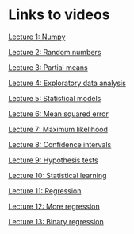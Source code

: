 # Links to videos {.unnumbered}

[Lecture 1: Numpy](https://bi.cloud.panopto.eu/Panopto/Pages/Sessions/List.aspx#folderID=%222de3ac64-7936-4821-9512-b064009a6e12%22)

[Lecture 2: Random numbers](https://bi.cloud.panopto.eu/Panopto/Pages/Sessions/List.aspx#folderID=%2266475eb0-54ce-4bac-8800-b06b00e10a39%22)

[Lecture 3: Partial means](https://bi.cloud.panopto.eu/Panopto/Pages/Sessions/List.aspx#folderID=%2272f25650-8673-4394-89d8-b0750152d729%22)

[Lecture 4: Exploratory data analysis](https://bi.cloud.panopto.eu/Panopto/Pages/Sessions/List.aspx#folderID=%2213de677f-ead6-481d-bc5a-b07c0146ca66%22)

[Lecture 5: Statistical models](https://bi.cloud.panopto.eu/Panopto/Pages/Sessions/List.aspx#folderID=%22b4041d68-5a05-4fb4-85c3-b0840099d669%22)

[Lecture 6: Mean squared error](https://bi.cloud.panopto.eu/Panopto/Pages/Sessions/List.aspx#folderID=%22e16fd38f-5866-4ad9-a822-b08b00b1447a%22)

[Lecture 7: Maximum likelihood](https://bi.cloud.panopto.eu/Panopto/Pages/Sessions/List.aspx#folderID=%22c3bfbf10-ae3f-49d2-b49f-b092011128d2%22&view=1)

[Lecture 8: Confidence intervals](https://bi.cloud.panopto.eu/Panopto/Pages/Sessions/List.aspx#folderID=%224a576b6d-a240-4952-a869-b09900ac0be4%22)

[Lecture 9: Hypothesis tests](https://bi.cloud.panopto.eu/Panopto/Pages/Sessions/List.aspx#folderID=%2287fb7494-3001-47ae-901e-b0a000c555fd%22)

[Lecture 10: Statistical learning](https://bi.cloud.panopto.eu/Panopto/Pages/Sessions/List.aspx#folderID=%221bb504f8-87f2-4692-a466-b0a700c7180a%22)

[Lecture 11: Regression](https://bi.cloud.panopto.eu/Panopto/Pages/Sessions/List.aspx#folderID=%22dc04574c-8093-4971-8860-b0ae00f42801%22)

[Lecture 12: More regression](https://bi.cloud.panopto.eu/Panopto/Pages/Sessions/List.aspx#folderID=%2291a3dc8a-21dc-47c3-b204-b0b500ce676d%22)

[Lecture 13: Binary regression](https://bi.cloud.panopto.eu/Panopto/Pages/Sessions/List.aspx#folderID=%2277a9b80e-54c5-40f4-b168-b0bc00e81557%22)
